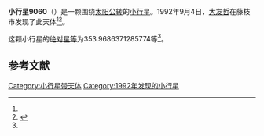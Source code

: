 {{Infobox planet
| bgcolour = #FFFFC0
| name = 9060 Toyokawa
| symbol = 
| image = 
| caption = 
| discovery = yes
| discovery_ref = 
| discoverer = [[大友哲|大友哲]]
| discovery_site = [[藤枝市|藤枝市]] 
| discovered = 1992年9月4日
| designations = yes
| mp_name = 
| named_after = 
| alt_names = 1992 RM/ 1979 SE1
| mp_category = [[主带小行星|主带小行星]]
| orbit_ref = <ref name="a">[http://ssd.jpl.nasa.gov/sbdb.cgi?sstr=9060 9060 Toyokawa] {{Wayback|url=http://ssd.jpl.nasa.gov/sbdb.cgi?sstr=9060 |date=20210717065224 }}，小行星數據庫瀏覽器（JPL Small-Body Database Browser）－[[美国国家航空航天局|美国国家航空航天局]]喷气推进实验室</ref>
| epoch = 2456400.5 (2013年4月18日更新)
| aphelion = {{convert|2.628877310557732|AU|km|3|abbr=on|lk=out}}
| perihelion = {{convert|1.772333834498933|AU|km|3|abbr=on}}
| semimajor = {{convert|2.200605572528333|AU|km|3|abbr=on}}
| eccentricity = 0.194615402
| period = 1192.371919 [[日|日]]<br />3.26[[儒略年|儒略年]]
| avg_speed = 
| inclination = 2.530065707552462
| asc_node = 5.291618930828173
| mean_anomaly = 
| arg_peri = 353.9686371285774
| satellites = 
| physical_characteristics = yes
| dimensions = 
| mass = 
| density = 
| surface_grav = 
| escape_velocity = 
| sidereal_day = 
| axial_tilt = 
| pole_ecliptic_lat = 
| pole_ecliptic_lon = 
| albedo = 
| temperatures= 
| temp_name1 = 
| mean_temp_1 = 
| max_temp_1 = 
| temp_name2 = 
| max_temp_2 = 
| spectral_type = 
| abs_magnitude = 353.9686371285774
}}

'''小行星9060'''（{{lang-en|9060 Toyokawa}}）是一颗围绕[[太阳|太阳]][[公转|公转]]的[[小行星|小行星]]。1992年9月4日，[[大友哲|大友哲]]在藤枝市发现了此天体<ref name="a" /><ref>{{cite news|title=小行星列表|url=http://cfa-www.harvard.edu/iau/lists/NumberedMPs.txt|accessdate=2013-07-08|newspaper=哈佛大学|archive-date=2008-05-17|archive-url=https://web.archive.org/web/20080517010638/http://cfa-www.harvard.edu/iau/lists/NumberedMPs.txt|dead-url=no}}</ref>。

这颗小行星的[[绝对星等|绝对星等]]为353.9686371285774等<ref name="a" />。

==参考文献==
{{reflist}}
{{Minor Planet Number|[[小行星9059|小行星9059]]|[[小行星9061|小行星9061]]}}

{{小天体}}

[[Category:小行星带天体|Category:小行星带天体]]
[[Category:1992年发现的小行星|Category:1992年发现的小行星]]

{{asteroid-stub}}